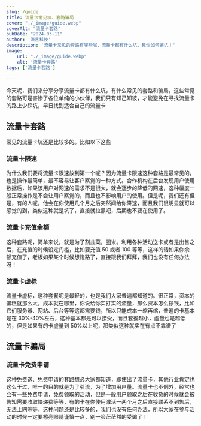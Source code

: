 ```yaml
---
slug: /guide
title: 流量卡常见坑、套路骗局
cover: "./_image/guide.webp"
coverAlt: "流量卡套路"
pubDate: "2024-03-11"
author: '流客科技'
description: '流量卡常见的套路有哪些呢，流量卡都有什么坑，教你如何避坑！'
image:
    url: "./_image/guide.webp"
    alt: '流量卡套路'
tags: ['流量卡套路']

---
```


今天呢，我们来分享分享流量卡都有什么坑，有什么常见的套路和骗局，这些常见的套路可是害惨了各位单纯的小伙伴，我们只有知己知彼，才能避免在寻找流量卡的路上少踩坑，早日找到适合自己的流量卡

## 流量卡套路

常见的流量卡坑还是比较多的。比如以下这些

### 流量卡限速

为什么我们要将流量卡限速放到第一个呢？因为流量卡限速这种套路是最常见的，也是操作最简单，最不容易让客户察觉的一种方式。合作机构在后台发现用户使用数据后，如果该用户对网速的需求不是很大，就会逐步的降低的网速，这种幅度一般正常操作是不会让用户察觉的，而且也不影响用户的使用。但是呢，我们还有但是，有的人呢，他会在你使用几个月之后突然间给你降速，而且我们很明显就可以感觉的到，类似这种就是坑了，直接就拉黑吧，后期也不要在使用了。

### 流量卡充值余额

这种套路呢，简单来说，就是为了割韭菜，圈米。利用各种活动送卡或者是出售之后，在充值的时候设定门槛，比如要充值 50 或者 100 等等，这样的话如果你余额充值了，老板如果某个时候想跑路了，直接跟我们拜拜，我们也没有任何办法呀！

### 流量卡虚标

流量卡虚标，这种套餐呢是最轻的，也是我们大家普遍都知道的。很正常，资本的蛋糕就那么大，成本就在哪里，你说给你实打实的流量，那么资本怎么挣钱，比如它们服务器、网站、后台等等这都需要钱，所以只能成本一缩再缩，普遍的卡基本是在 30%-40%左右，这种基本都是可以接受，而且套餐越小，虚量也是越低的，但是如果有的卡虚量到 50%以上呢，那类似这种就实在有点不靠谱了

## 流量卡骗局

### 流量卡免费申请

这种免费送、免费申请的套路想必大家都知道，即使出了流量卡，其他行业肯定也这么干过，唯一的目的就是为了引流，为了增加用户量。流量卡也不例外，经常也会有一些免费申请，免费领取的活动，但是一般用户领取之后在收货的时候就会被告知需要收取快递费等等，有的卡在你使用激活一两个月之后直接联系不到售后，无法上网等等，这种问题还是比较多的，我们也没有任何办法，所以大家在参与活动的时候一定要檫亮眼睛谨慎一点，别一脸茫茫然的受骗了！
